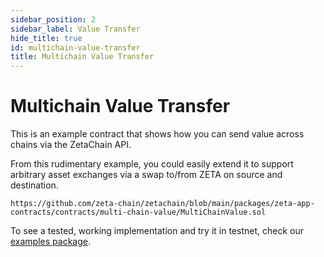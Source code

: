 ```yaml
---
sidebar_position: 2
sidebar_label: Value Transfer
hide_title: true
id: multichain-value-transfer
title: Multichain Value Transfer
---
```


# Multichain Value Transfer

This is an example contract that shows how you can send value across chains via the ZetaChain API.

From this rudimentary example, you could easily extend it to support arbitrary asset exchanges via a swap to/from ZETA on source and destination.

```solidity reference
https://github.com/zeta-chain/zetachain/blob/main/packages/zeta-app-contracts/contracts/multi-chain-value/MultiChainValue.sol
```

To see a tested, working implementation and try it in testnet, check our [examples package](https://github.com/zeta-chain/zetachain/tree/main/packages/example-contracts).
